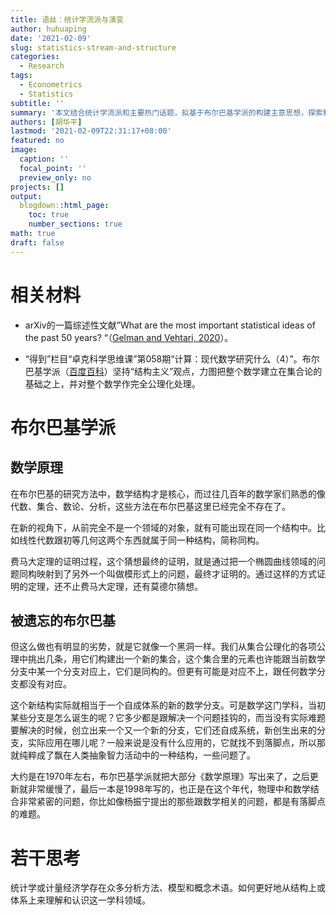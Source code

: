 ```yaml
---
title: 语丝：统计学流派与演变
author: huhuaping
date: '2021-02-09'
slug: statistics-stream-and-structure
categories:
  - Research
tags:
  - Econometrics
  - Statistics
subtitle: ''
summary: '本文结合统计学流派和主要热门话题，拟基于布尔巴基学派的构建主意思想，探索和理解统计学的发展趋势和主要脉络。'
authors: [胡华平]
lastmod: '2021-02-09T22:31:17+08:00'
featured: no
image:
  caption: ''
  focal_point: ''
  preview_only: no
projects: []
output:
  blogdown::html_page:
    toc: true
    number_sections: true
math: true
draft: false
---
```



# 相关材料

- arXiv的一篇综述性文献"What are the most important statistical ideas of the past 50 years? "（[Gelman and  Vehtari, 2020](http://arxiv.org/abs/2012.00174)）。

- “得到”栏目“卓克科学思维课”第058期“计算：现代数学研究什么（4）”。布尔巴基学派（[百度百科](https://baike.baidu.com/item/%E5%B8%83%E5%B0%94%E5%B7%B4%E5%9F%BA%E5%AD%A6%E6%B4%BE)）坚持“结构主义”观点，力图把整个数学建立在集合论的基础之上，并对整个数学作完全公理化处理。

# 布尔巴基学派

## 数学原理

在布尔巴基的研究方法中，数学结构才是核心，而过往几百年的数学家们熟悉的像代数、集合、数论、分析，这些方法在布尔巴基这里已经完全不存在了。

在新的视角下，从前完全不是一个领域的对象，就有可能出现在同一个结构中。比如线性代数跟初等几何这两个东西就属于同一种结构，简称同构。

费马大定理的证明过程，这个猜想最终的证明，就是通过把一个椭圆曲线领域的问题同构映射到了另外一个叫做模形式上的问题，最终才证明的。通过这样的方式证明的定理，还不止费马大定理，还有莫德尔猜想。

## 被遗忘的布尔巴基

但这么做也有明显的劣势，就是它就像一个黑洞一样。我们从集合公理化的各项公理中挑出几条，用它们构建出一个新的集合，这个集合里的元素也许能跟当前数学分支中某一个分支对应上，它们是同构的。但更有可能是对应不上，跟任何数学分支都没有对应。

这个新结构实际就相当于一个自成体系的新的数学分支。可是数学这门学科，当初某些分支是怎么诞生的呢？它多少都是跟解决一个问题挂钩的，而当没有实际难题要解决的时候，创立出来一个又一个新的分支，它们还自成系统，新创生出来的分支，实际应用在哪儿呢？一般来说是没有什么应用的，它就找不到落脚点，所以那就纯粹成了飘在人类抽象智力活动中的一种结构，一些问题了。

大约是在1970年左右，布尔巴基学派就把大部分《数学原理》写出来了，之后更新就非常缓慢了，最后一本是1998年写的，也正是在这个年代，物理中和数学结合非常紧密的问题，你比如像杨振宁提出的那些跟数学相关的问题，都是有落脚点的难题。

# 若干思考

统计学或计量经济学存在众多分析方法、模型和概念术语。如何更好地从结构上或体系上来理解和认识这一学科领域。